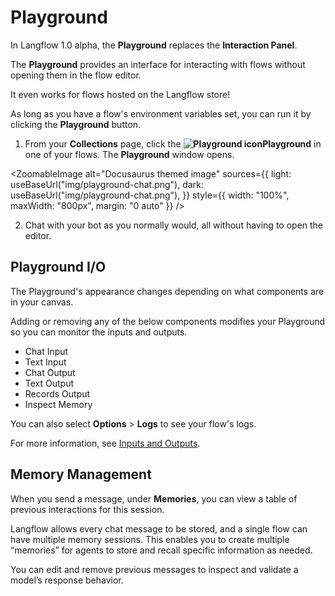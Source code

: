 
# Playground

In Langflow 1.0 alpha, the **Playground** replaces the **Interaction Panel**.

The **Playground** provides an interface for interacting with flows without opening them in the flow editor.

It even works for flows hosted on the Langflow store!

As long as you have a flow's environment variables set, you can run it by clicking the **Playground** button.

1. From your **Collections** page, click the **![Playground icon](/logos/botmessage.svg)Playground** in one of your flows.
   The **Playground** window opens.

<ZoomableImage
  alt="Docusaurus themed image"
  sources={{
    light: useBaseUrl("img/playground-chat.png"),
    dark: useBaseUrl("img/playground-chat.png"),
  }}
  style={{ width: "100%", maxWidth: "800px", margin: "0 auto" }}
/>

2. Chat with your bot as you normally would, all without having to open the editor.

<div
  style={{ marginBottom: "20px", display: "flex", justifyContent: "center" }}
>
  <ReactPlayer playing controls url="/videos/langflow_playground.mp4" />
</div>

## Playground I/O

The Playground's appearance changes depending on what components are in your canvas.

Adding or removing any of the below components modifies your Playground so you can monitor the inputs and outputs.

- Chat Input
- Text Input
- Chat Output
- Text Output
- Records Output
- Inspect Memory

You can also select **Options** > **Logs** to see your flow's logs.

For more information, see [Inputs and Outputs](../components/inputs-and-outputs.mdx).

## Memory Management

When you send a message, under **Memories**, you can view a table of previous interactions for this session.

Langflow allows every chat message to be stored, and a single flow can have multiple memory sessions. This enables you to create multiple “memories” for agents to store and recall specific information as needed.

You can edit and remove previous messages to inspect and validate a model’s response behavior.

